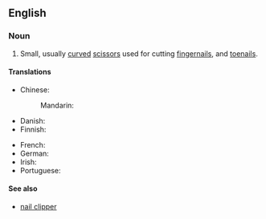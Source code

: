 ==English==

===Noun===
{{en-plural noun}}

# Small, usually [[curved]] [[scissors]] used for cutting [[fingernails]], and [[toenails]].

====Translations====
{{trans-top|small scissors}}
* Chinese:
*: Mandarin: {{t+|cmn|指甲剪|tr=zhǐjiajiǎn}}
* Danish: {{t-needed|da}}
* Finnish: {{t+|fi|kynsisakset}}
{{trans-mid}}
* French: {{t|fr|ciseaux à ongles|m}}
* German: {{t+|de|Nagelschere|f}}
* Irish: {{t|ga|siosúr ingne|m}}
* Portuguese: {{t-needed|pt}}
{{trans-bottom}}

====See also====
* [[nail clipper]]